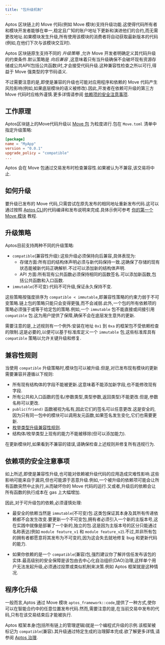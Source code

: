 ```yaml
---
title: "包升级机制"
---
```



Aptos 区块链上的 Move 代码(例如 Move 模块)支持升级功能.这使得代码所有者和模块开发者能够在单一,稳定且广知的账户地址下更新和演进他们的合约,而无需更改地址.如果模块发生升级,所有使用该模块的消费者将自动获取最新版本的代码(例如,在他们下次与该模块交互时).

Aptos 区块链原生支持不同的 _升级策略_ ,允许 Move 开发者明确定义其代码升级的约束条件.默认策略是 _向后兼容_ ,这意味着只有当升级确保不会破坏现有资源存储或公共API(包括公共函数)时,才会接受代码升级.这种兼容性检查之所以可行,得益于 Move 强类型的字节码语义.

不过需要注意的是,即使是兼容的升级也可能对应用程序和依赖的 Move 代码产生风险影响(例如,如果底层模块的语义被修改).因此,开发者在依赖可升级的第三方 Move 代码时应格外谨慎.更多详情请参阅 [依赖项的安全注意事项](#依赖项的安全注意事项).

## 工作原理

Aptos区块链上的Move代码升级以 [Move 包](/zh/build/smart-contracts/book/packages) 为粒度进行.包在 `Move.toml` 清单中指定升级策略:

```toml
[package]
name = "MyApp"
version = "0.0.1"
upgrade_policy = "compatible"
...
```

<Aside type="note">
  Aptos 会在 Move 包通过交易发布时检查兼容性.如果被认为不兼容,该交易将中止.
</Aside>

## 如何升级

要升级已发布的 Move 代码,只需尝试在原先发布的相同地址重新发布代码.这可以通过按照 [Aptos CLI](/zh/build/cli/working-with-move-contracts)的代码编译和发布说明来完成.具体示例可参考 [你的第一个 Move 模块](/zh/build/guides/first-move-module) 教程.

## 升级策略

Aptos目前支持两种不同的升级策略:

- `compatible`(兼容性升级):这些升级必须保持向后兼容,具体表现为:
  - 存储方面:所有旧的结构体声明必须与新代码保持一致.这确保了存储的现有状态能被新代码正确解析.不过可以添加新的结构体声明.
  - API 方面:所有现有公共函数必须保持相同的函数签名.可以添加新函数,包括公共函数和入口函数.
- `immutable`(不可变):代码不可升级,保证永久保持不变.

这些策略按强度排序为 `compatible < immutable`,即兼容性策略的约束力弱于不可变策略.链上包的策略只能只会变得更强,而不会减弱.此外,一个包的所有依赖项的策略必须强于或等于给定包的策略.例如,一个 `immutable` 包不能直接或间接引用 `compatible` 包.这为用户提供了保障,确保不会在底层发生意外的更新.

需要注意的是,上述规则有一个例外:安装在地址 `0x1` 到 `0xa` 的框架包不受依赖检查的限制.这是必要的,以便可以基于标准库定义一个 `immutable` 包,这些标准库具有 `compatible` 策略以允许关键升级和修复.

## 兼容性规则

当使用 `compatible` 升级策略时,模块包可以被升级.但是,对已发布现有模块的更新需要兼容并遵循以下规则:

- 所有现有结构体的字段不能被更新.这意味着不能添加新字段,也不能修改现有字段.
- 所有公共和入口函数的签名(参数类型,类型参数,返回类型)不能更改.但是,参数名称可以更改.
- `public(friend)` 函数被视为私有,因此它们的签名可以任意更改.这是安全的,因为只有同一包中的模块可以调用友元函数,如果签名发生变化,它们也需要更新.
- [枚举类型升级兼容性规则](/zh/build/smart-contracts/book/enums#枚举类型升级兼容性).
- 结构体/枚举类型上现有的能力不能被移除(但可以添加能力).

在更新模块时,如果看到不兼容的错误,请确保检查上述规则并修复所有违规行为.

## 依赖项的安全注意事项

如上所述,即使是兼容性升级,也可能对依赖被升级代码的应用造成灾难性影响.这些影响可能来自于漏洞,但也可能源于恶意升级.例如,一个被升级的依赖项可能会让所有函数突然中止执行,从而破坏你的 Move 代码的运行.又或者,升级后的依赖会让所有函数的执行成本在 gas 上大幅增加.

因此,对于可升级包的依赖,必须谨慎处理:

- 最安全的依赖当然是 `immutable`(不可变)包.这类包保证其本身及其所有传递依赖都不会发生改变.要更新一个不可变包,拥有者必须引入一个新的主版本号,这在实践中就像是部署了一个新的,独立的包.这是因为主版本号的区分只能通过名称表达(例如 `module feature_v1` 和 `module feature_v2`).不过,并非所有包的拥有者都愿意将其发布为不可变的,因为这会失去就地修复 bug 和更新代码的能力.

- 如果你依赖的是一个 `compatible`(兼容)包,强烈建议你了解并信任发布该包的实体.最高级别的安全保障是该包由去中心化自治组织(DAO)治理,这样单个用户无法发起升级,必须通过投票或类似机制来决策.例如 Aptos 框架就是这种情况.

## 程序化升级

一般而言,Aptos 通过 Move 模块 `aptos_framework::code`,提供了一种方式,使你可以在智能合约中的任意位置发布代码.然而,需要注意的是,在当前交易中发布的代码,只有在该交易结束后才能被执行.

Aptos 框架本身(包括所有链上的管理逻辑)就是一个编程式升级的示例.该框架被标记为 `compatible`(兼容).其升级通过特定生成的治理脚本完成.欲了解更多详情,请参阅 [Aptos 治理](/zh/network/blockchain/governance).
